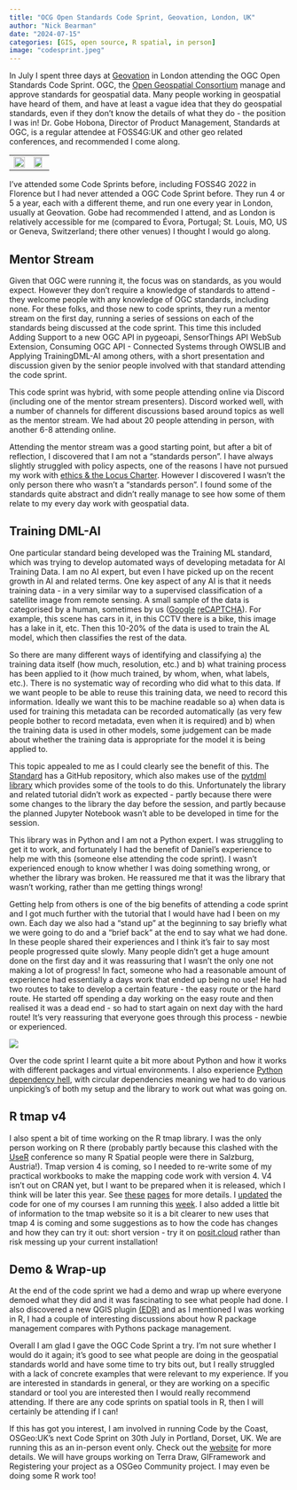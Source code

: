 ```yaml
---
title: "OCG Open Standards Code Sprint, Geovation, London, UK"
author: "Nick Bearman"
date: "2024-07-15"
categories: [GIS, open source, R spatial, in person]
image: "codesprint.jpeg"
---
```


In July I spent three days at [Geovation](https://geovation.uk/) in London attending the OGC Open Standards Code Sprint. OGC, the [Open Geospatial Consortium](https://www.ogc.org/) manage and approve standards for geospatial data. Many people working in geospatial have heard of them, and have at least a vague idea that they do geospatial standards, even if they don't know the details of what they do - the position I was in! Dr. Gobe Hobona, Director of Product Management, Standards at OGC, is a regular attendee at FOSS4G:UK and other geo related conferences, and recommended I come along.

|     |     |
|-----|-----|
|  ![](nick-at-geovation.jpeg){fig-alt="At Geovation!" fig-align="left" width="100%"}  |  ![](geovation.jpeg){fig-alt="Deck chairs at Geovation" fig-align="right" width="87%"}   |

I've attended some Code Sprints before, including FOSS4G 2022 in Florence but I had never attended a OGC Code Sprint before. They run 4 or 5 a year, each with a different theme, and run one every year in London, usually at Geovation. Gobe had recommended I attend, and as London is relatively accessible for me (compared to Évora, Portugal; St. Louis, MO, US or Geneva, Switzerland; there other venues) I thought I would go along.

## Mentor Stream

Given that OGC were running it, the focus was on standards, as you would expect. However they don't require a knowledge of standards to attend - they welcome people with any knowledge of OGC standards, including none. For these folks, and those new to code sprints, they run a mentor stream on the first day, running a series of sessions on each of the standards being discussed at the code sprint. This time this included Adding Support to a new OGC API in pygeoapi, SensorThings API WebSub Extension, Consuming OGC API - Connected Systems through OWSLIB and Applying TrainingDML-AI among others, with a short presentation and discussion given by the senior people involved with that standard attending the code sprint.

This code sprint was hybrid, with some people attending online via Discord (including one of the mentor stream presenters). Discord worked well, with a number of channels for different discussions based around topics as well as the mentor stream. We had about 20 people attending in person, with another 6-8 attending online.

Attending the mentor stream was a good starting point, but after a bit of reflection, I discovered that I am not a "standards person". I have always slightly struggled with policy aspects, one of the reasons I have not pursued my work with [ethics & the Locus Charter](https://nickbearman.github.io/blog/digital-twins/). However I discovered I wasn't the only person there who wasn't a "standards person". I found some of the standards quite abstract and didn't really manage to see how some of them relate to my every day work with geospatial data.

## Training DML-AI

One particular standard being developed was the Training ML standard, which was trying to develop automated ways of developing metadata for AI Training Data. I am no AI expert, but even I have picked up on the recent growth in AI and related terms. One key aspect of any AI is that it needs training data - in a very similar way to a supervised classification of a satellite image from remote sensing. A small sample of the data is categorised by a human, sometimes by us ([Google](https://www.techradar.com/news/captcha-if-you-can-how-youve-been-training-ai-for-years-without-realising-it) [reCAPTCHA](https://www.google.com/recaptcha/intro/?zbcode=inc5000)). For example, this scene has cars in it, in this CCTV there is a bike, this image has a lake in it, etc. Then this 10-20% of the data is used to train the AL model, which then classifies the rest of the data.

So there are many different ways of identifying and classifying a) the training data itself (how much, resolution, etc.) and b) what training process has been applied to it (how much trained, by whom, when, what labels, etc.). There is no systematic way of recording who did what to this data. If we want people to be able to reuse this training data, we need to record this information. Ideally we want this to be machine readable so a) when data is used for training this metadata can be recorded automatically (as very few people bother to record metadata, even when it is required) and b) when the training data is used in other models, some judgement can be made about whether the training data is appropriate for the model it is being applied to.

This topic appealed to me as I could clearly see the benefit of this. The [Standard](https://github.com/opengeospatial/TrainingDML-AI_SWG) has a GitHub repository, which also makes use of the [pytdml library](https://github.com/openrsgis/pytdml) which provides some of the tools to do this. Unfortunately the library and related tutorial didn't work as expected - partly because there were some changes to the library the day before the session, and partly because the planned Jupyter Notebook wasn't able to be developed in time for the session.

This library was in Python and I am not a Python expert. I was struggling to get it to work, and fortunately I had the benefit of Daniel's experience to help me with this (someone else attending the code sprint). I wasn't experienced enough to know whether I was doing something wrong, or whether the library was broken. He reassured me that it was the library that wasn't working, rather than me getting things wrong!

Getting help from others is one of the big benefits of attending a code sprint and I got much further with the tutorial that I would have had I been on my own. Each day we also had a "stand up" at the beginning to say briefly what we were going to do and a "brief back" at the end to say what we had done. In these people shared their experiences and I think it's fair to say most people progressed quite slowly. Many people didn't get a huge amount done on the first day and it was reassuring that I wasn't the only one not making a lot of progress! In fact, someone who had a reasonable amount of experience had essentially a days work that ended up being no use! He had two routes to take to develop a certain feature - the easy route or the hard route. He started off spending a day working on the easy route and then realised it was a dead end - so had to start again on next day with the hard route! It's very reassuring that everyone goes through this process - newbie or experienced.

![](codesprint.jpeg){fig-alt="Getting help and networking at the code sprint" fig-align="left"}

Over the code sprint I learnt quite a bit more about Python and how it works with different packages and virtual environments. I also experience [Python dependency hell](https://medium.com/knerd/the-nine-circles-of-python-dependency-hell-481d53e3e025), with circular dependencies meaning we had to do various unpicking's of both my setup and the library to work out what was going on.

## R tmap v4

I also spent a bit of time working on the R tmap library. I was the only person working on R there (probably partly because this clashed with the [UseR](https://events.linuxfoundation.org/user/) conference so many R Spatial people were there in Salzburg, Austria!). Tmap version 4 is coming, so I needed to re-write some of my practical workbooks to make the mapping code work with version 4. V4 isn't out on CRAN yet, but I want to be prepared when it is released, which I think will be later this year. See [these](https://r-tmap.github.io/tmap/) [pages](https://mtennekes.github.io/tmap4/) for more details. I [updated](https://github.com/nickbearman/confident-spatial-analysis/commit/5ebcce53abe68164d03481bcfd3eceb6c70e23b3) the code for one of my courses I am running this [week](https://nickbearman.github.io/training-courses.html#confident-spatial-analysis-and-statistics-in-r-geoda). I also added a little bit of information to the tmap website so it is a bit clearer to new uses that tmap 4 is coming and some suggestions as to how the code has changes and how they can try it out: short version - try it on [posit.cloud](https://posit.cloud) rather than risk messing up your current installation!

## Demo & Wrap-up

At the end of the code sprint we had a demo and wrap up where everyone demoed what they did and it was fascinating to see what people had done. I also discovered a new QGIS plugin [(EDR)](https://www.linkedin.com/pulse/met-office-introduces-qgis-ogc-edr-plugin-matt-wardle-axgpe/) and as I mentioned I was working in R, I had a couple of interesting discussions about how R package management compares with Pythons package management.

Overall I am glad I gave the OGC Code Sprint a try. I'm not sure whether I would do it again; it's good to see what people are doing in the geospatial standards world and have some time to try bits out, but I really struggled with a lack of concrete examples that were relevant to my experience. If you are interested in standards in general, or they are working on a specific standard or tool you are interested then I would really recommend attending. If there are any code sprints on spatial tools in R, then I will certainly be attending if I can!

If this has got you interest, I am involved in running Code by the Coast, OSGeo:UK's next Code Sprint on 30th July in Portland, Dorset, UK. We are running this as an in-person event only. Check out the [website](https://uk.osgeo.org/code-sprint-2024.html) for more details. We will have groups working on Terra Draw, GIFramework and Registering your project as a OSGeo Community project. I may even be doing some R work too!
